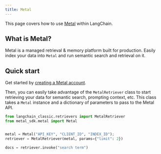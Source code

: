 ```yaml
---
title: Metal
---
```


This page covers how to use [Metal](https://getmetal.io) within LangChain.

## What is Metal?

Metal is a  managed retrieval & memory platform built for production. Easily index your data into `Metal` and run semantic search and retrieval on it.

## Quick start

Get started by [creating a Metal account](https://app.getmetal.io/signup).

Then, you can easily take advantage of the `MetalRetriever` class to start retrieving your data for semantic search, prompting context, etc. This class takes a `Metal` instance and a dictionary of parameters to pass to the Metal API.

```python
from langchain_classic.retrievers import MetalRetriever
from metal_sdk.metal import Metal


metal = Metal("API_KEY", "CLIENT_ID", "INDEX_ID");
retriever = MetalRetriever(metal, params={"limit": 2})

docs = retriever.invoke("search term")
```
